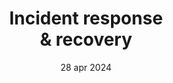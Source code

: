 ---
draft: false
date: "28 apr 2024"
title: "Incident response <br> & recovery"
short_description: "Always predictive acquisition and retention. Acquire new and repeat customers across."
image: "/assets/imgs/icon/icon-s-29.png"
meta:
  meta_title: "Incident response & recovery"
  meta_description: "Incident response & recovery description"
---